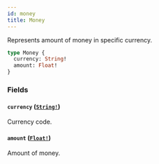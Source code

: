 ```yaml
---
id: money
title: Money
---
```


Represents amount of money in specific currency.

```graphql
type Money {
  currency: String!
  amount: Float!
}
```

### Fields

#### `currency` ([`String!`](/docs/developer/api-reference/scalars/string))

Currency code.

#### `amount` ([`Float!`](/docs/developer/api-reference/scalars/float))

Amount of money.
